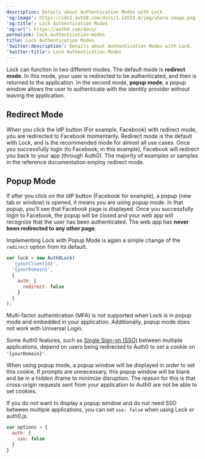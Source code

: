 ```yaml
---
description: Details about Authentication Modes with Lock.
'og:image': https://cdn2.auth0.com/docs/1.14553.0/img/share-image.png
'og:title': Lock Authentication Modes
'og:url': https://auth0.com/docs/
permalink: lock-authentication-modes
title: Lock Authentication Modes
'twitter:description': Details about Authentication Modes with Lock.
'twitter:title': Lock Authentication Modes
---
```

Lock can function in two different modes. The default mode is **redirect mode**. In this mode, your user is redirected to be authenticated, and then is returned to the application. In the second mode, **popup mode**, a popup window allows the user to authenticate with the <Tooltip tip="Identity Provider (IdP): Service that stores and manages digital identities." cta="View Glossary" href="/glossary?term=identity+provider">identity provider</Tooltip> without leaving the application.

## Redirect Mode

When you click the IdP button (For example, Facebook) with redirect mode, you are redirected to Facebook momentarily. Redirect mode is the default with Lock, and is the recommended mode for almost all use cases. Once you successfully login (to Facebook, in this example), Facebook will redirect you back to your app (through Auth0). The majority of examples or samples in the reference documentation employ redirect mode.

## Popup Mode

If after you click on the IdP button (Facebook for example), a popup (new tab or window) is opened, it means you are using popup mode. In that popup, you'll see that Facebook page is displayed. Once you successfully login to Facebook, the popup will be closed and your web app will recognize that the user has been authenticated. The web app has **never been redirected to any other page**.

Implementing Lock with Popup Mode is again a simple change of the `redirect` option from its default.


```js lines
var lock = new Auth0Lock(
  '{yourClientId}',
  '{yourDomain}',
  {
    auth: {
      redirect: false
    }
  }
);
```

<Tooltip tip="Multi-factor authentication (MFA): User authentication process that uses a factor in addition to username and password such as a code via SMS." cta="View Glossary" href="/glossary?term=Multi-factor+authentication">Multi-factor authentication</Tooltip> (MFA) is not supported when Lock is in popup mode and embedded in your application. Additionally, popup mode does not work with <Tooltip tip="Universal Login: Your application redirects to Universal Login, hosted on Auth0's Authorization Server, to verify a user's identity." cta="View Glossary" href="/glossary?term=Universal+Login">Universal Login</Tooltip>.

Some Auth0 features, such as [Single Sign-on (SSO)](/authenticate/single-sign-on) between multiple applications, depend on users being redirected to Auth0 to set a cookie on `'{yourDomain}'`.

When using popup mode, a popup window will be displayed in order to set this cookie. If prompts are unnecessary, this popup window will be blank and be in a hidden iframe to minimize disruption. The reason for this is that cross-origin requests sent from your application to Auth0 are not be able to set cookies.

If you do not want to display a popup window and do not need <Tooltip tip="Single Sign-On (SSO): Service that, after a user logs into one applicaton, automatically logs that user in to other applications." cta="View Glossary" href="/glossary?term=SSO">SSO</Tooltip> between multiple applications, you can set `sso: false` when using Lock or auth0.js.

```js lines
var options = {
  auth: {
    sso: false
  }
}
```